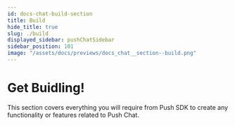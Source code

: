 ```yaml
---
id: docs-chat-build-section
title: Build
hide_title: true
slug: ./build
displayed_sidebar: pushChatSidebar
sidebar_position: 101
image: "/assets/docs/previews/docs_chat__section--build.png"
---
```


# Get Buidling!

This section covers everything you will require from Push SDK to create any functionality or features related to Push Chat.

<head>
  <title>Build section | Push Chat | Push Documentation</title>
</head>


<DocCardList />
